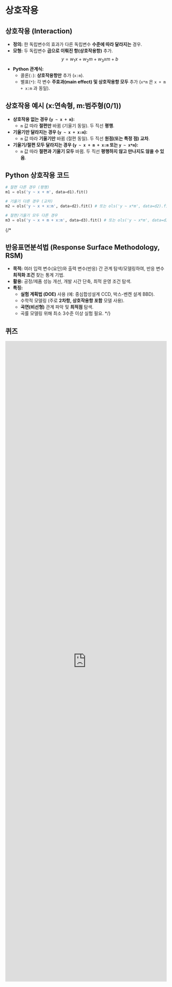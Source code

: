 # 상호작용
## 상호작용 (Interaction)

*   **정의:** 한 독립변수의 효과가 다른 독립변수 **수준에 따라 달라지는** 경우.
*   **모형:** 두 독립변수 **곱으로 이뤄진 항(상호작용항)** 추가.
    $$ y = w_1 x + w_2 m + w_3 xm + b $$
*   **Python 관계식:**
    *   콜론(`:`): **상호작용항만** 추가 (`x:m`).
    *   별표(`*`): 각 변수 **주효과(main effect) 및 상호작용항 모두** 추가 (`x*m` 은 `x + m + x:m` 과 동일).

## 상호작용 예시 (x:연속형, m:범주형(0/1))

*   **상호작용 없는 경우 (`y ~ x + m`):**
    *   `m` 값 따라 **절편만** 바뀜 (기울기 동일). 두 직선 **평행**.
*   **기울기만 달라지는 경우 (`y ~ x + x:m`):**
    *   `m` 값 따라 **기울기만** 바뀜 (절편 동일). 두 직선 **원점(또는 특정 점) 교차**.
*   **기울기/절편 모두 달라지는 경우 (`y ~ x + m + x:m` 또는 `y ~ x*m`):**
    *   `m` 값 따라 **절편과 기울기 모두** 바뀜. 두 직선 **평행하지 않고 만나지도 않을 수 있음**.

## Python 상호작용 코드

```python
# 절편 다른 경우 (평행)
m1 = ols('y ~ x + m', data=d1).fit()

# 기울기 다른 경우 (교차)
m2 = ols('y ~ x + x:m', data=d2).fit() # 또는 ols('y ~ x*m', data=d2).fit() 사용 가능

# 절편/기울기 모두 다른 경우
m3 = ols('y ~ x + m + x:m', data=d3).fit() # 또는 ols('y ~ x*m', data=d3).fit() 사용 가능
```
{/* 
## 반응표면분석법 (Response Surface Methodology, RSM)

*   **목적:** 여러 입력 변수(요인)와 출력 변수(반응) 간 관계 탐색/모델링하여, 반응 변수 **최적화 조건** 찾는 통계 기법.
*   **활용:** 공정/제품 성능 개선, 개발 시간 단축, 최적 운영 조건 탐색.
*   **특징:**
    *   **실험 계획법 (DOE)** 사용 (예: 중심합성설계 CCD, 박스-벤켄 설계 BBD).
    *   수학적 모델링 (주로 **2차항, 상호작용항 포함** 모델 사용).
    *   **곡면(비선형)** 관계 파악 및 **최적점** 탐색.
    *   곡률 모델링 위해 최소 3수준 이상 실험 필요. */}


## 퀴즈

<iframe src="https://tally.so/embed/mOERBk?alignLeft=1&hideTitle=1&transparentBackground=1&dynamicHeight=1" loading="lazy" width="100%" height="2000" frameborder="0" marginheight="0" marginwidth="0" title="[통계] 상호작용"></iframe>
